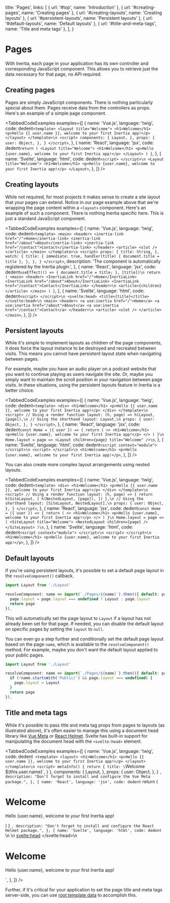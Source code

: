 
  title: 'Pages',
  links: [
    { url: '#top', name: 'Introduction' },
    { url: '#creating-pages', name: 'Creating pages' },
    { url: '#creating-layouts', name: 'Creating layouts' },
    { url: '#persistent-layouts', name: 'Persistent layouts' },
    { url: '#default-layouts', name: 'Default layouts' },
    { url: '#title-and-meta-tags', name: 'Title and meta tags' },
  ],
}

# Pages

With Inertia, each page in your application has its own controller and corresponding JavaScript component. This allows you to retrieve just the data necessary for that page, no API required.

## Creating pages

Pages are simply JavaScript components. There is nothing particularly special about them. Pages receive data from the controllers as props. Here's an example of a simple page component.

<TabbedCodeExamples
  examples={[
    {
      name: 'Vue.js',
      language: 'twig',
      code: dedent`
        <template>
          <layout title="Welcome">
            <h1>Welcome</h1>
            <p>Hello {{ user.name }}, welcome to your first Inertia app!</p>
          </layout>
        </template>\n
        <script>
            components: {
              Layout,
            },
            props: {
              user: Object,
            },
          }
        </script>
      `,
    },
    {
      name: 'React',
      language: 'jsx',
      code: dedent`
          return (
            <Layout title="Welcome">
              <h1>Welcome</h1>
              <p>Hello {user.name}, welcome to your first Inertia app!</p>
            </Layout>
          )
        }
      `,
    },
    {
      name: 'Svelte',
      language: 'html',
      code: dedent`
        <script>
        </script>\n
        <Layout title="Welcome">
          <h1>Welcome</h1>
          <p>Hello {user.name}, welcome to your first Inertia app!</p>
        </Layout>
      `,
    },
  ]}
/>

## Creating layouts

While not required, for most projects it makes sense to create a site layout that your pages can extend. Notice in our page example above that we're wrapping the page content within a `<layout>` component. Here's an example of such a component. There is nothing Inertia specific here. This is just a standard JavaScript component.

<TabbedCodeExamples
  examples={[
    {
      name: 'Vue.js',
      language: 'twig',
      code: dedent`
        <template>
          <main>
            <header>
              <inertia-link href="/">Home</inertia-link>
              <inertia-link href="/about">About</inertia-link>
              <inertia-link href="/contact">Contact</inertia-link>
            </header>
            <article>
              <slot />
            </article>
          </main>
        </template>\n
        <script>
            props: {
              title: String,
            },
            watch: {
              title: {
                immediate: true,
                handler(title) {
                  document.title = title
                },
              },
            },
          }
        </script>
      `,
      description: 'The <inertia-link> component is automatically registered by the Inertia plugin.',
    },
    {
      name: 'React',
      language: 'jsx',
      code: dedent`
          useEffect(() => {
            document.title = title;
          }, [title])\n
          return (
            <main>
              <header>
                <InertiaLink href="/">Home</InertiaLink>
                <InertiaLink href="/about">About</InertiaLink>
                <InertiaLink href="/contact">Contact</InertiaLink>
              </header>\n
              <article>{children}</article>
            </main>
          )
        }
      `,
    },
    {
      name: 'Svelte',
      language: 'html',
      code: dedent`
        <script>
        </script>\n
        <svelte:head>
            <title>{title}</title>
        </svelte:head>\n
        <main>
          <header>
            <a use:inertia href="/">Home</a>
            <a use:inertia href="/about">About</a>
            <a use:inertia href="/contact">Contact</a>
          </header>\n
          <article>
            <slot />
          </article>
        </main>
      `,
    },
  ]}
/>

## Persistent layouts

While it's simple to implement layouts as children of the page components, it does force the layout instance to be destroyed and recreated between visits. This means you cannot have persistent layout state when navigating between pages.

For example, maybe you have an audio player on a podcast website that you want to continue playing as users navigate the site. Or, maybe you simply want to maintain the scroll position in your navigation between page visits. In these situations, using the persistent layouts feature in Inertia is a better choice.

<TabbedCodeExamples
  examples={[
    {
      name: 'Vue.js',
      language: 'twig',
      code: dedent`
        <template>
          <div>
            <h1>Welcome</h1>
            <p>Hello {{ user.name }}, welcome to your first Inertia app!</p>
          </div>
        </template>\n
        <script>
            // Using a render function
            layout: (h, page) => h(Layout, [page]),\n
            // Using the shorthand
            layout: Layout,\n
            props: {
              user: Object,
            },
          }
        </script>
      `,
    },
    {
      name: 'React',
      language: 'jsx',
      code: dedent`
        const Home = ({ user }) => {
          return (
            <>
              <h1>Welcome</h1>
              <p>Hello {user.name}, welcome to your first Inertia app!</p>
            </>
          )
        }\n
        Home.layout = page => <Layout children={page} title="Welcome" />\n
      `,
    },
    {
      name: 'Svelte',
      language: 'html',
      code: dedent`
        <script context="module">
        </script>\n
        <script>
        </script>\n
        <h1>Welcome</h1>
        <p>Hello {user.name}, welcome to your first Inertia app!</p>
      `,
    },
  ]}
/>

You can also create more complex layout arrangements using nested layouts.

<TabbedCodeExamples
  examples={[
    {
      name: 'Vue.js',
      language: 'twig',
      code: dedent`
        <template>
          <div>
            <h1>Welcome</h1>
            <p>Hello {{ user.name }}, welcome to your first Inertia app!</p>
          </div>
        </template>\n
        <script>
            // Using a render function
            layout: (h, page) => {
              return h(SiteLayout, [
                h(NestedLayout, [page]),
              ])
            },\n
            // Using the shorthand
            layout: [SiteLayout, NestedLayout],\n
            props: {
              user: Object,
            },
          }
        </script>
      `,
    },
    {
      name: 'React',
      language: 'jsx',
      code: dedent`
        const Home = ({ user }) => {
          return (
            <>
              <h1>Welcome</h1>
              <p>Hello {user.name}, welcome to your first Inertia app!</p>
            </>
          )
        }\n
        Home.layout = page => (
          <SiteLayout title="Welcome">
            <NestedLayout children={page} />
          </SiteLayout>
        )\n
      `,
    },
    {
      name: 'Svelte',
      language: 'html',
      code: dedent`
        <script context="module">
        </script>\n
        <script>
        </script>\n
        <h1>Welcome</h1>
        <p>Hello {user.name}, welcome to your first Inertia app!</p>
      `,
    },
  ]}
/>

## Default layouts

If you're using persistent layouts, it's possible to set a default page layout in the `resolveComponent()` callback.

```js
import Layout from './Layout'

resolveComponent: name => import(`./Pages/${name}`).then(({ default: page }) => {
  page.layout = page.layout === undefined ? Layout : page.layout
  return page
}),
```

This will automatically set the page layout to `Layout` if a layout has not already been set for that page. If needed, you can disable the default layout on specific pages by setting the `layout` to `null`.

You can even go a step further and conditionally set the default page layout based on the page `name`, which is available to the `resolveComponent()` method. For example, maybe you don't want the default layout applied to your public pages.

```js
import Layout from './Layout'

resolveComponent: name => import(`./Pages/${name}`).then(({ default: page }) => {
  if (!name.startsWith('Public/') && page.layout === undefined) {
    page.layout = Layout
  }
  return page
}),
```

## Title and meta tags

While it's possible to pass title and meta tag props from pages to layouts (as illustrated above), it's often easier to manage this using a document head library like [Vue Meta](https://github.com/nuxt/vue-meta) or [React Helmet](https://github.com/nfl/react-helmet). Svelte has built-in support for manipulating the document head with the `<svelte:head>` element.

<TabbedCodeExamples
  examples={[
    {
      name: 'Vue.js',
      language: 'twig',
      code: dedent`
        <template>
          <layout>
            <h1>Welcome</h1>
            <p>Hello {{ user.name }}, welcome to your first Inertia app!</p>
          </layout>
        </template>\n
        <script>
            metaInfo() {
              return {
                title: \`Welcome \${this.user.name}\`,
              }
            },
            components: {
              Layout,
            },
            props: {
              user: Object,
            },
          }
        </script>
      `,
      description: "Don't forget to install and configure the Vue Meta package.",
    },
    {
      name: 'React',
      language: 'jsx',
      code: dedent`
          return (
            <Layout>
              <Helmet>
                <title>Welcome {user.name}</title>
              </Helmet>
              <h1>Welcome</h1>
              <p>Hello {user.name}, welcome to your first Inertia app!</p>
            </Layout>
          )
        }
      `,
      description: "Don't forget to install and configure the React Helmet package.",
    },
    {
      name: 'Svelte',
      language: 'html',
      code: dedent`
        <script context="module">
        </script>\n
        <script>
        </script>\n
        <svelte:head>
            <title>Welcome {user.name}</title>
        </svelte:head>\n
        <h1>Welcome</h1>
        <p>Hello {user.name}, welcome to your first Inertia app!</p>
      `,
    },
  ]}
/>

Further, if it's critical for your application to set the page title and meta tags server-side, you can use [root template data](/responses#root-template-data) to accomplish this.
